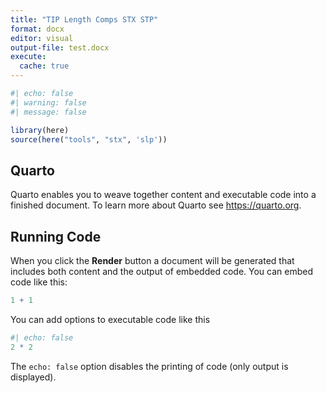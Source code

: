 ```yaml
---
title: "TIP Length Comps STX STP"
format: docx
editor: visual
output-file: test.docx
execute:
  cache: true
---
```


```r
#| echo: false
#| warning: false
#| message: false

library(here)
source(here("tools", "stx", 'slp'))
```


## Quarto

Quarto enables you to weave together content and executable code into a finished document. To learn more about Quarto see <https://quarto.org>.

## Running Code

When you click the **Render** button a document will be generated that includes both content and the output of embedded code. You can embed code like this:

```r
1 + 1
```

You can add options to executable code like this

```r
#| echo: false
2 * 2
```

The `echo: false` option disables the printing of code (only output is displayed).
